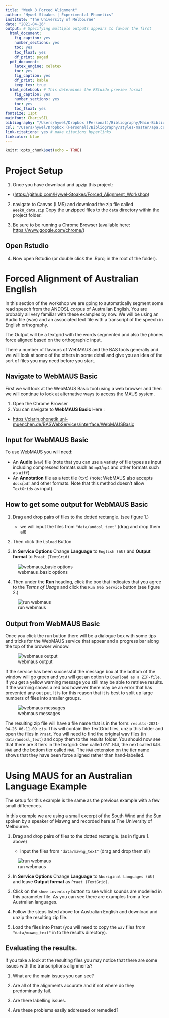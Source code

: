 ```yaml
---
title: "Week 8 Forced Alignment"
author: "Hywel Stoakes | Experimental Phonetics"
institute: "The University of Melbourne"
date: "2021-04-26"
output: # Specifying multiple outputs appears to favour the first
  html_document:
    fig_caption: yes
    number_sections: yes
    toc: yes
    toc_float: yes
    df_print: paged
  pdf_document:
    latex_engine: xelatex
    toc: yes
    fig_caption: yes
    df_print: kable
    keep_tex: true
  html_notebook: # This determines the RStuido preview format
    fig_caption: yes
    number_sections: yes
    toc: yes
    toc_float: yes
fontsize: 11pt  
mainfont: CharisSIL    
bibliography: "/Users/hywel/Dropbox (Personal)/Bibliography/Main-Bibliography_2021.bib"
csl: "/Users/hywel/Dropbox (Personal)/Bibliography/styles-master/apa.csl"
link-citations: yes # make citations hyperlinks
linkcolor: blue
---
```


```r
knitr::opts_chunk$set(echo = TRUE)
```

# Project Setup

1.  Once you have download and upzip this project:

-   (<https://github.com/Hywel-Stoakes/Forced_Alignment_Workshop>)

2.  navigate to Canvas (LMS) and download the zip file called `Week8_data.zip` Copy the unzipped files to the `data` directory within the project folder.

3.  Be sure to be running a Chrome Browser (available here: <https://www.google.com/chrome/>)

## Open Rstudio

4.  Now open Rstudio (or double click the .Rproj in the root of the folder).

# Forced Alignment of Australian English

In this section of the workshop we are going to automatically segment some read speech from the ANDOSL corpus of Australian English. You are probably all very familiar with these examples by now. We will be using an Audio file (wav) and an associated text file with a transcript of the speech in English orthography.

The Output will be a textgrid with the words segmented and also the phones force aligned based on the orthographic input.

There a number of flavours of WebMAUS and the BAS tools generally and we will look at some of the others in some detail and give you an idea of the sort of files you may need before you start.

## Navigate to WebMAUS Basic

First we will look at the WebMAUS Basic tool using a web browser and then we will continue to look at alternative ways to access the MAUS system.

1.  Open the Chrome Browser
2.  You can navigate to **WebMAUS Basic** Here :

-   <https://clarin.phonetik.uni-muenchen.de/BASWebServices/interface/WebMAUSBasic>

## Input for WebMAUS Basic

To use WebMAUS you will need:

-   An **Audio** (`wav`) file (note that you can use a variety of file types as input including compressed formats such as `mp3`/`mp4` and other formats such as `aiff`).
-   An **Annotation** file as a text tile (`txt`) (note: WebMAUS also accepts `docx`/`pdf` and other formats. Note that this method doesn't allow `TextGrids` as input).

<!-- ![webmaus_basic](/Users/hywel/Dropbox%20(Personal)/Teaching/2021_ExpPhon/Week_8/Forced_Alignment_Workshop/figures/WebMAUSBasic.png) -->

## How to get some output for WebMAUS Basic

1.  Drag and drop pairs of files to the dotted rectangle. (see figure 1.)

    -   we will input the files from `"data/andosl_text"` (drag and drop them all)

2.  Then click the `Upload` Button

3.  In **Service Options** Change **Language** to `English (AU)` and **Output format** to `Praat (TextGrid)`

![webmaus_basic options](/Users/hywel/Dropbox%20(Personal)/Teaching/2021_ExpPhon/Week_8/Forced_Alignment_Workshop/figures/WebMAUSBasicII.png)

4.  Then under the **Run** heading, click the box that indicates that you agree to the *Terms of Usage* and click the `Run Web Service` button (see figure 2.)

![run webmaus](/Users/hywel/Dropbox%20(Personal)/Teaching/2021_ExpPhon/Week_8/Forced_Alignment_Workshop/figures/WebMAUSBasicIII.png)

## Output from WebMAUS Basic

Once you click the run button there will be a dialogue box with some tips and tricks for the WebMAUS service that appear and a progress bar along the top of the browser window.

![webmaus output](/Users/hywel/Dropbox%20(Personal)/Teaching/2021_ExpPhon/Week_8/Forced_Alignment_Workshop/figures/WebMAUSoutput.png)

If the service has been successful the message box at the bottom of the window will go green and you will get an option to `Download as a ZIP-file`. If you get a yellow warning message you still may be able to retrieve results. If the warning shows a red box however there may be an error that has prevented any out put. It is for this reason that it is best to split up large numbers of files into smaller groups.

![webmaus messages](/Users/hywel/Dropbox%20(Personal)/Teaching/2021_ExpPhon/Week_8/Forced_Alignment_Workshop/figures/WebMAUSbox.png)

The resulting zip file will have a file name that is in the form: `results-2021-04-26_06-11-09.zip`. This will contain the TextGrid files, unzip this folder and open the files in `Praat`. You will need to find the original wav files (in `data/andosl_text`) and copy them to the results folder. You should now see that there are 3 tiers in the textgrid: One called `ORT-MAU`, the next called `KAN-MAU` and the bottom tier called `MAU`. The `MAU` extension on the tier name shows that they have been force aligned rather than hand-labelled.

# Using MAUS for an Australian Language Example

The setup for this example is the same as the previous example with a few small differences.

In this example we are using a small excerpt of the South Wind and the Sun spoken by a speaker of Mawng and recorded here at The University of Melbourne.

1.  Drag and drop pairs of files to the dotted rectangle. (as in figure 1. above)

    -   input the files from `"data/mawng_text"` (drag and drop them all)

![run webmaus](/Users/hywel/Dropbox%20(Personal)/Teaching/2021_ExpPhon/Week_8/Forced_Alignment_Workshop/figures/WebMAUSmawnginput.png)

2.  In **Service Options** Change **Language** to `Aboriginal Languages (AU)` and leave **Output format** as `Praat (TextGrid)`.

3.  Click on the `show inventory` button to see which sounds are modelled in this parameter file. As you can see there are examples from a few Australian languages.

4.  Follow the steps listed above for Australian English and download and unzip the resulting zip file.

5.  Load the files into Praat (you will need to copy the `wav` files from `"data/mawng_text"` in to the results directory).

## Evaluating the results.

If you take a look at the resulting files you may notice that there are some issues with the transcriptions alignments?

1.  What are the main issues you can see?

2.  Are all of the alignments accurate and if not where do they predominantly fail.

3.  Are there labelling issues.

4.  Are these problems easily addressed or remedied?
